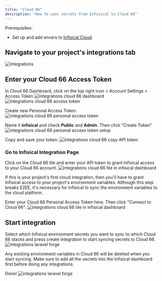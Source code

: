 ```yaml
---
title: "Cloud 66"
description: "How to sync secrets from Infisical to Cloud 66"
---
```


Prerequisites:

- Set up and add envars to [Infisical Cloud](https://app.infisical.com)

## Navigate to your project's integrations tab

![integrations](../../images/integrations.png)

## Enter your Cloud 66 Access Token

In Cloud 66 Dashboard, click on the top right icon > Account Settings > Access Token
![integrations cloud 66 dashboard](../../images/integrations-cloud-66-dashboard.png)
![integrations cloud 66 access token](../../images/integrations-cloud-66-access-token.png)

Create new Personal Access Token. 
![integrations cloud 66 personal access token](../../images/integrations-cloud-66-pat.png)

Name it **infisical** and check **Public** and **Admin**. Then click "Create Token"
![integrations cloud 66 personal access token setup](../../images/integrations-cloud-66-pat-setup.png)

Copy and save your token.
![integrations cloud 66 copy API token](../../images/integrations-cloud-66-copy-pat.png)

### Go to Infisical Integration Page

Click on the Cloud 66 tile and enter your API token to grant Infisical access to your Cloud 66 account.
![integrations cloud 66 tile in infisical dashboard](../../images/integrations-cloud-66-infisical-dashboard.png)

<Info>
  If this is your project's first cloud integration, then you'll have to grant
  Infisical access to your project's environment variables. Although this step
  breaks E2EE, it's necessary for Infisical to sync the environment variables to
  the cloud platform.
</Info>

Enter your Cloud 66 Personal Access Token here. Then click "Connect to Cloud 66".
![integrations cloud 66 tile in infisical dashboard](../../images/integrations-cloud-66-paste-pat.png)


## Start integration

Select which Infisical environment secrets you want to sync to which Cloud 66 stacks and press create integration to start syncing secrets to Cloud 66.
![integrations laravel forge](../../images/integrations-cloud-66-create.png)

<Warning>
  Any existing environment variables in Cloud 66 will be deleted when you start syncing. Make sure to add all the secrets into the Infisical dashboard first before doing any integrations.
</Warning>

Done!
![integrations laravel forge](../../images/integrations-cloud-66-done.png)
